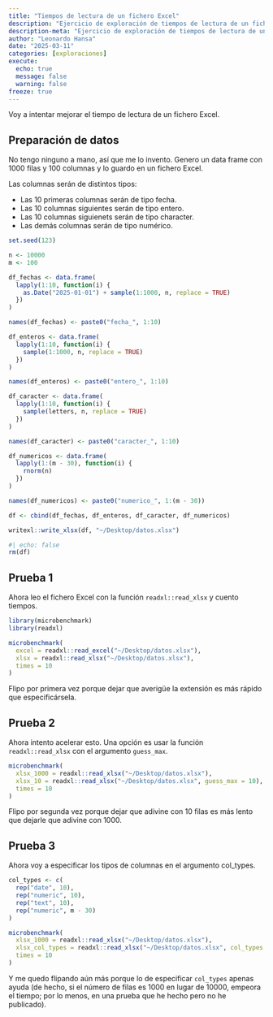 ```yaml
---
title: "Tiempos de lectura de un fichero Excel"
description: "Ejercicio de exploración de tiempos de lectura de un fichero Excel"
description-meta: "Ejercicio de exploración de tiempos de lectura de un fichero Excel"
author: "Leonardo Hansa"
date: "2025-03-11"
categories: [exploraciones]
execute: 
  echo: true
  message: false
  warning: false
freeze: true
---
```


Voy a intentar mejorar el tiempo de lectura de un fichero Excel. 

## Preparación de datos

No tengo ninguno a mano, así que me lo invento. Genero un data frame con 1000 filas y 100 columnas y lo guardo en un fichero Excel.

Las columnas serán de distintos tipos: 

- Las 10 primeras columnas serán de tipo fecha. 
- Las 10 columnas siguientes serán de tipo entero.
- Las 10 columnas siguienets serán de tipo character. 
- Las demás columnas serán de tipo numérico.

```r
set.seed(123)

n <- 10000
m <- 100

df_fechas <- data.frame(
  lapply(1:10, function(i) {
    as.Date("2025-01-01") + sample(1:1000, n, replace = TRUE)
  })
)

names(df_fechas) <- paste0("fecha_", 1:10)

df_enteros <- data.frame(
  lapply(1:10, function(i) {
    sample(1:1000, n, replace = TRUE)
  })
)

names(df_enteros) <- paste0("entero_", 1:10)

df_caracter <- data.frame(
  lapply(1:10, function(i) {
    sample(letters, n, replace = TRUE)
  })
)

names(df_caracter) <- paste0("caracter_", 1:10)

df_numericos <- data.frame(
  lapply(1:(m - 30), function(i) {
    rnorm(n)
  })
)

names(df_numericos) <- paste0("numerico_", 1:(m - 30))

df <- cbind(df_fechas, df_enteros, df_caracter, df_numericos)

writexl::write_xlsx(df, "~/Desktop/datos.xlsx")
```

```r
#| echo: false
rm(df)
```

## Prueba 1

Ahora leo el fichero Excel con la función `readxl::read_xlsx` y cuento tiempos.

```r
library(microbenchmark)
library(readxl)

microbenchmark(
  excel = readxl::read_excel("~/Desktop/datos.xlsx"),
  xlsx = readxl::read_xlsx("~/Desktop/datos.xlsx"),
  times = 10
)
```

Flipo por primera vez porque dejar que averigüe la extensión es más rápido que especificársela.

## Prueba 2

Ahora intento acelerar esto. Una opción es usar la función `readxl::read_xlsx` con el argumento `guess_max`.

```r
microbenchmark(
  xlsx_1000 = readxl::read_xlsx("~/Desktop/datos.xlsx"),
  xlsx_10 = readxl::read_xlsx("~/Desktop/datos.xlsx", guess_max = 10),
  times = 10
)
```

Flipo por segunda vez porque dejar que adivine con 10 filas es más lento que dejarle que adivine con 1000.

## Prueba 3

Ahora voy a especificar los tipos de columnas en el argumento col_types. 

```r
col_types <- c(
  rep("date", 10),
  rep("numeric", 10),
  rep("text", 10),
  rep("numeric", m - 30)
)

microbenchmark(
  xlsx_1000 = readxl::read_xlsx("~/Desktop/datos.xlsx"),
  xlsx_col_types = readxl::read_xlsx("~/Desktop/datos.xlsx", col_types = col_types),
  times = 10
)
```


Y me quedo flipando aún más porque lo de especificar `col_types` apenas ayuda (de hecho, si el número de filas es 1000 en lugar de 10000, empeora el tiempo; por lo menos, en una prueba que he hecho pero no he publicado).


